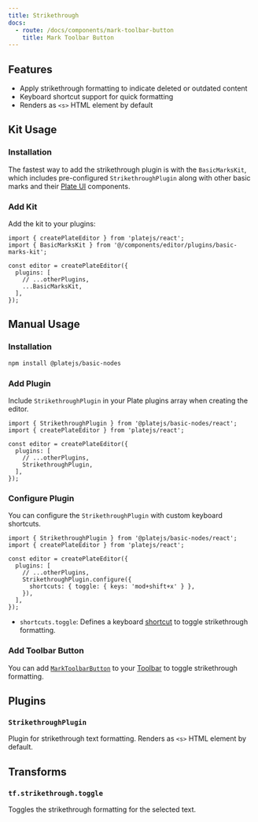 ```yaml
---
title: Strikethrough
docs:
  - route: /docs/components/mark-toolbar-button
    title: Mark Toolbar Button
---
```


<ComponentPreview name="basic-marks-demo" />

<PackageInfo>

## Features

- Apply strikethrough formatting to indicate deleted or outdated content
- Keyboard shortcut support for quick formatting
- Renders as `<s>` HTML element by default

</PackageInfo>

## Kit Usage

<Steps>

### Installation

The fastest way to add the strikethrough plugin is with the `BasicMarksKit`, which includes pre-configured `StrikethroughPlugin` along with other basic marks and their [Plate UI](/docs/installation/plate-ui) components.

<ComponentSource name="basic-marks-kit" />

### Add Kit

Add the kit to your plugins:

```tsx
import { createPlateEditor } from 'platejs/react';
import { BasicMarksKit } from '@/components/editor/plugins/basic-marks-kit';

const editor = createPlateEditor({
  plugins: [
    // ...otherPlugins,
    ...BasicMarksKit,
  ],
});
```

</Steps>

## Manual Usage

<Steps>

### Installation

```bash
npm install @platejs/basic-nodes
```

### Add Plugin

Include `StrikethroughPlugin` in your Plate plugins array when creating the editor.

```tsx
import { StrikethroughPlugin } from '@platejs/basic-nodes/react';
import { createPlateEditor } from 'platejs/react';

const editor = createPlateEditor({
  plugins: [
    // ...otherPlugins,
    StrikethroughPlugin,
  ],
});
```

### Configure Plugin

You can configure the `StrikethroughPlugin` with custom keyboard shortcuts.

```tsx
import { StrikethroughPlugin } from '@platejs/basic-nodes/react';
import { createPlateEditor } from 'platejs/react';

const editor = createPlateEditor({
  plugins: [
    // ...otherPlugins,
    StrikethroughPlugin.configure({
      shortcuts: { toggle: { keys: 'mod+shift+x' } },
    }),
  ],
});
```

- `shortcuts.toggle`: Defines a keyboard [shortcut](/docs/plugin-shortcuts) to toggle strikethrough formatting.

### Add Toolbar Button

You can add [`MarkToolbarButton`](/docs/components/mark-toolbar-button) to your [Toolbar](/docs/toolbar) to toggle strikethrough formatting.

</Steps>

## Plugins

### `StrikethroughPlugin`

Plugin for strikethrough text formatting. Renders as `<s>` HTML element by default.

## Transforms

### `tf.strikethrough.toggle`

Toggles the strikethrough formatting for the selected text.
